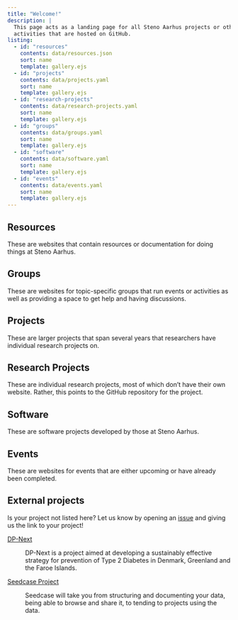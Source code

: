 ```yaml
---
title: "Welcome!"
description: |
  This page acts as a landing page for all Steno Aarhus projects or other
  activities that are hosted on GitHub.
listing:
  - id: "resources"
    contents: data/resources.json
    sort: name
    template: gallery.ejs
  - id: "projects"
    contents: data/projects.yaml
    sort: name
    template: gallery.ejs
  - id: "research-projects"
    contents: data/research-projects.yaml
    sort: name
    template: gallery.ejs
  - id: "groups"
    contents: data/groups.yaml
    sort: name
    template: gallery.ejs
  - id: "software"
    contents: data/software.yaml
    sort: name
    template: gallery.ejs
  - id: "events"
    contents: data/events.yaml
    sort: name
    template: gallery.ejs
---
```


## Resources

These are websites that contain resources or documentation for doing things at Steno Aarhus.

::: {#resources}
:::

## Groups

These are websites for topic-specific groups that run events or activities as well as
providing a space to get help and having discussions.

::: {#groups}
:::

## Projects

These are larger projects that span several years that researchers have individual research projects on.

::: {#projects}
:::

## Research Projects

These are individual research projects, most of which don't have their own website. Rather,
this points to the GitHub repository for the project.

::: {#research-projects}
:::

## Software

These are software projects developed by those at Steno Aarhus.

::: {#software}
:::

## Events

These are websites for events that are either upcoming or have already been completed.

::: {#events}
:::

## External projects

::: callout-tip
Is your project not listed here? Let us know by opening an
[issue](https://github.com/steno-aarhus/steno-aarhus.github.io/issues/new)
and giving us the link to your project!
:::

[DP-Next](https://dp-next.github.io/)

: DP-Next is a project aimed at developing a sustainably effective strategy for prevention of Type 2 Diabetes in Denmark, Greenland and the Faroe Islands.

[Seedcase Project](https://seedcase-project.org/)

:  Seedcase will take you from structuring and documenting your data, being able to browse and share it, to tending to projects using the data.
